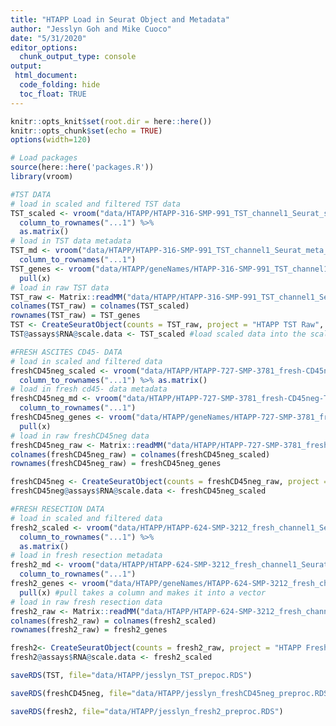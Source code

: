 ```yaml
---
title: "HTAPP Load in Seurat Object and Metadata"
author: "Jesslyn Goh and Mike Cuoco"
date: "5/31/2020"
editor_options: 
  chunk_output_type: console
output:
 html_document:
  code_folding: hide
  toc_float: TRUE 
---
```


```r
knitr::opts_knit$set(root.dir = here::here())
knitr::opts_chunk$set(echo = TRUE)
options(width=120)
```

```r
# Load packages
source(here::here('packages.R'))
library(vroom)

#TST DATA
# load in scaled and filtered TST data
TST_scaled <- vroom("data/HTAPP/HTAPP-316-SMP-991_TST_channel1_Seurat_scale_data.csv", delim = ",") %>%
  column_to_rownames("...1") %>% 
  as.matrix()
# load in TST data metadata
TST_md <- vroom("data/HTAPP/HTAPP-316-SMP-991_TST_channel1_Seurat_meta_data.csv", delim = ",") %>% 
  column_to_rownames("...1") 
TST_genes <- vroom("data/HTAPP/geneNames/HTAPP-316-SMP-991_TST_channel1_Seurat_data_geneNames.csv", delim = ",") %>% 
  pull(x) 
# load in raw TST data
TST_raw <- Matrix::readMM("data/HTAPP/HTAPP-316-SMP-991_TST_channel1_Seurat_data.mtx")
colnames(TST_raw) = colnames(TST_scaled)
rownames(TST_raw) = TST_genes
TST <- CreateSeuratObject(counts = TST_raw, project = "HTAPP TST Raw", meta.data = TST_md)
TST@assays$RNA@scale.data <- TST_scaled #load scaled data into the scaled slot of the same Seurat object

#FRESH ASCITES CD45- DATA 
# load in scaled and filtered data
freshCD45neg_scaled <- vroom("data/HTAPP/HTAPP-727-SMP-3781_fresh-CD45neg-T1_channel1_Seurat_scale_data.csv", delim = ",") %>%
  column_to_rownames("...1") %>% as.matrix()
# load in fresh cd45- data metadata
freshCD45neg_md <- vroom("data/HTAPP/HTAPP-727-SMP-3781_fresh-CD45neg-T1_channel1_Seurat_meta_data.csv", delim = ",") %>% 
  column_to_rownames("...1") 
freshCD45neg_genes <- vroom("data/HTAPP/geneNames/HTAPP-727-SMP-3781_fresh-CD45neg-T1_channel1_Seurat_data_geneNames.csv", delim = ",") %>% 
  pull(x) 
# load in raw freshCD45neg data
freshCD45neg_raw <- Matrix::readMM("data/HTAPP/HTAPP-727-SMP-3781_fresh-CD45neg-T1_channel1_Seurat_data.mtx")
colnames(freshCD45neg_raw) = colnames(freshCD45neg_scaled)
rownames(freshCD45neg_raw) = freshCD45neg_genes

freshCD45neg <- CreateSeuratObject(counts = freshCD45neg_raw, project = "HTAPP Fresh CD45- Raw", meta.data = freshCD45neg_md)
freshCD45neg@assays$RNA@scale.data <- freshCD45neg_scaled

#FRESH RESECTION DATA
# load in scaled and filtered data
fresh2_scaled <- vroom("data/HTAPP/HTAPP-624-SMP-3212_fresh_channel1_Seurat_scale_data.csv", delim = ",") %>%
  column_to_rownames("...1") %>% 
  as.matrix()
# load in fresh resection metadata
fresh2_md <- vroom("data/HTAPP/HTAPP-624-SMP-3212_fresh_channel1_Seurat_meta_data.csv", delim = ",") %>% 
  column_to_rownames("...1") 
fresh2_genes <- vroom("data/HTAPP/geneNames/HTAPP-624-SMP-3212_fresh_channel1_Seurat_data_geneNames.csv", delim = ",") %>% 
  pull(x) #pull takes a column and makes it into a vector
# load in raw fresh resection data
fresh2_raw <- Matrix::readMM("data/HTAPP/HTAPP-624-SMP-3212_fresh_channel1_Seurat_data.mtx")
colnames(fresh2_raw) = colnames(fresh2_scaled)
rownames(fresh2_raw) = fresh2_genes

fresh2<- CreateSeuratObject(counts = fresh2_raw, project = "HTAPP Fresh Resection Raw", meta.data = fresh2_md)
fresh2@assays$RNA@scale.data <- fresh2_scaled
```

```r
saveRDS(TST, file="data/HTAPP/jesslyn_TST_prepoc.RDS")

saveRDS(freshCD45neg, file="data/HTAPP/jesslyn_freshCD45neg_preproc.RDS")

saveRDS(fresh2, file="data/HTAPP/jesslyn_fresh2_preproc.RDS")
```